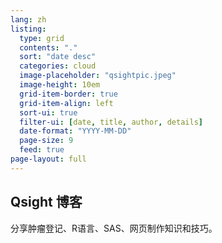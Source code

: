 ```yaml
---
lang: zh
listing:
  type: grid
  contents: "."
  sort: "date desc"
  categories: cloud
  image-placeholder: "qsightpic.jpeg"
  image-height: 10em
  grid-item-border: true
  grid-item-align: left
  sort-ui: true
  filter-ui: [date, title, author, details]
  date-format: "YYYY-MM-DD"
  page-size: 9
  feed: true
page-layout: full
---
```


## Qsight 博客{.unnumbered}

分享肿瘤登记、R语言、SAS、网页制作知识和技巧。




